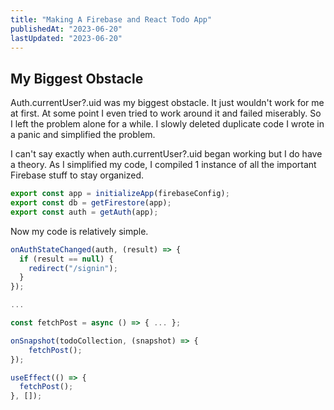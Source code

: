 ```yaml
---
title: "Making A Firebase and React Todo App"
publishedAt: "2023-06-20"
lastUpdated: "2023-06-20"
---
```


## My Biggest Obstacle

Auth.currentUser?.uid was my biggest obstacle. It just wouldn't work for me at first. At some point I even tried to work around it and failed miserably. So I left the problem alone for a while. I slowly deleted duplicate code I wrote in a panic and simplified the problem.

I can't say exactly when auth.currentUser?.uid began working but I do have a theory. As I simplified my code, I compiled 1 instance of all the important Firebase stuff to stay organized.

```js
export const app = initializeApp(firebaseConfig);
export const db = getFirestore(app);
export const auth = getAuth(app);
```

Now my code is relatively simple.

```js
onAuthStateChanged(auth, (result) => {
  if (result == null) {
    redirect("/signin");
  }
});

...

const fetchPost = async () => { ... };

onSnapshot(todoCollection, (snapshot) => {
    fetchPost();
});

useEffect(() => {
  fetchPost();
}, []);

```
